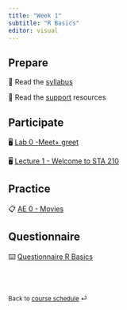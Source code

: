 ```yaml
---
title: "Week 1"
subtitle: "R Basics"
editor: visual
---
```



## Prepare

📖 Read the [syllabus](/course-syllabus.html)

📖 Read the [support](/course-support.html) resources

## Participate

🖥️ [Lab 0 -](/_slides/lab-0.html)[Meet](/slides/lab-0.html)[+ greet](/_slides/lab-0.html)

🖥️ [Lecture 1 - Welcome to STA 210](/slides/lec-1.html)

## Practice

📋 [AE 0 - Movies](/ae/ae-0-movies.html)

## Questionnaire

⌨️ [Questionnaire R Basics](/questionnaire/qcm-week-1.qmd)

<br><br>

::: {style="font-size: 0.875em;"}
Back to [course schedule](/ "Course schedule") ⏎
:::